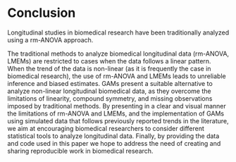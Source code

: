 
# Conclusion

Longitudinal studies in biomedical research have been traditionally analyzed using a rm-ANOVA approach. 

The traditional methods to analyze biomedical longitudinal data (rm-ANOVA, LMEMs) are restricted to cases when the data follows a linear pattern. When the trend of the data is non-linear (as it is frequently the case in biomedical research), the use of rm-ANOVA and LMEMs leads to unreliable inference and biased estimates. GAMs present a suitable alternative to analyze non-linear longitudinal biomedical data, as they overcome the limitations of linearity, compound symmetry, and missing observations imposed by traditional methods. By  presenting in a clear and visual manner the limitations of rm-ANOVA and LMEMs, and the implementation of GAMs using simulated data that follows previously reported trends in the literature, we aim at encouraging biomedical researchers to consider different statistical tools to analyze longitudinal data. Finally, by providing the data and code used in this paper we hope to address the need of creating and sharing reproducible work in biomedical research.
